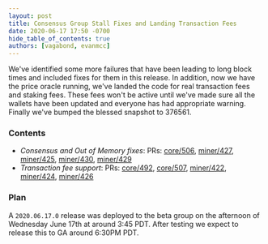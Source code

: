 ```yaml
---
layout: post
title: Consensus Group Stall Fixes and Landing Transaction Fees
date: 2020-06-17 17:50 -0700
hide_table_of_contents: true
authors: [vagabond, evanmcc]
---
```


We've identified some more failures that have been leading to long block times and included fixes
for them in this release. In addition, now we have the price oracle running, we've landed the code
for real transaction fees and staking fees. These fees won't be active until we've made sure all the
wallets have been updated and everyone has had appropriate warning. Finally we've bumped the blessed
snapshot to 376561.

<!--truncate-->

### Contents

- _Consensus and Out of Memory fixes_: PRs:
  [core/506](https://github.com/helium/blockchain-core/pull/506),
  [miner/427](https://github.com/helium/miner/pull/427),
  [miner/425](https://github.com/helium/miner/pull/425),
  [miner/430](https://github.com/helium/miner/pull/430),
  [miner/429](https://github.com/helium/miner/pull/429)
- _Transaction fee support_: PRs: [core/492](https://github.com/helium/blockchain-core/pull/492),
  [core/507](https://github.com/helium/blockchain-core/pull/507),
  [miner/422](https://github.com/helium/miner/pull/422),
  [miner/424](https://github.com/helium/miner/pull/424),
  [miner/426](https://github.com/helium/miner/pull/426)

### Plan

A `2020.06.17.0` release was deployed to the beta group on the afternoon of Wednesday June 17th at
around 3:45 PDT. After testing we expect to release this to GA around 6:30PM PDT.
